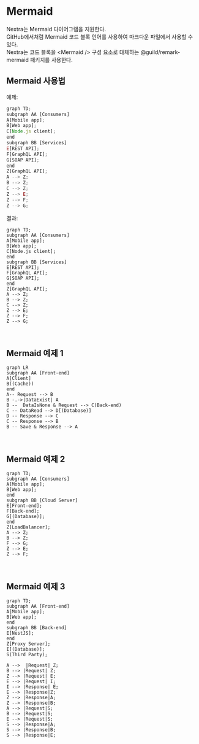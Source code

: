 # Mermaid

Nextra는 Mermaid 다이어그램을 지원한다.  
GitHub에서처럼 Mermaid 코드 블록 언어를 사용하여 마크다운 파일에서 사용할 수 있다.  
Nextra는 코드 블록을 \<Mermaid /> 구성 요소로 대체하는 @guild/remark-mermaid 패키지를 사용한다.

## Mermaid 사용법

예제:

```js
graph TD;
subgraph AA [Consumers]
A[Mobile app];
B[Web app];
C[Node.js client];
end
subgraph BB [Services]
E[REST API];
F[GraphQL API];
G[SOAP API];
end
Z[GraphQL API];
A --> Z;
B --> Z;
C --> Z;
Z --> E;
Z --> F;
Z --> G;
```

결과:

```mermaid
graph TD;
subgraph AA [Consumers]
A[Mobile app];
B[Web app];
C[Node.js client];
end
subgraph BB [Services]
E[REST API];
F[GraphQL API];
G[SOAP API];
end
Z[GraphQL API];
A --> Z;
B --> Z;
C --> Z;
Z --> E;
Z --> F;
Z --> G;
```

<br />

## Mermaid 예제 1

```mermaid
graph LR
subgraph AA [Front-end]
A[Client]
B((Cache))
end
A-- Request --> B
B -.->|DataExist| A
B --  DataIsNone & Request --> C(Back-end)
C -- DataRead --> D[(Database)]
D -- Response --> C
C -- Response --> B
B -- Save & Response --> A
```

<br />

## Mermaid 예제 2

```mermaid
graph TD;
subgraph AA [Consumers]
A[Mobile app];
B[Web app];
end
subgraph BB [Cloud Server]
E[Front-end];
F[Back-end];
G[(Database)];
end
Z[LoadBalancer];
A --> Z;
B --> Z;
F --> G;
Z --> E;
Z --> F;
```

<br />

## Mermaid 예제 3

```mermaid
graph TD;
subgraph AA [Front-end]
A[Mobile app];
B[Web app];
end
subgraph BB [Back-end]
E[NestJS];
end
Z[Proxy Server];
I[(Database)];
S(Third Party);

A -->  |Request| Z;
B --> |Request| Z;
Z --> |Request| E;
E --> |Request| I;
I --> |Response| E;
E --> |Response|Z;
Z --> |Response|A;
Z --> |Response|B;
A --> |Request|S;
B --> |Request|S;
E --> |Request|S;
S --> |Response|A;
S --> |Response|B;
S --> |Response|E;
```
